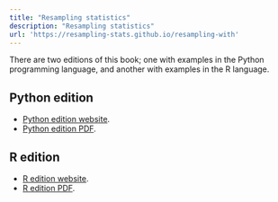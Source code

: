 ```yaml
---
title: "Resampling statistics"
description: "Resampling statistics"
url: 'https://resampling-stats.github.io/resampling-with'
---
```


There are two editions of this book; one with examples in the
Python programming language, and another with examples in the R language.

## Python edition

* [Python edition website](python-book/index.html).
* [Python edition PDF](python-book/resampling_with_python.pdf).

## R edition

* [R edition website](r-book/index.html).
* [R edition PDF](r-book/resampling_with_r.pdf).
